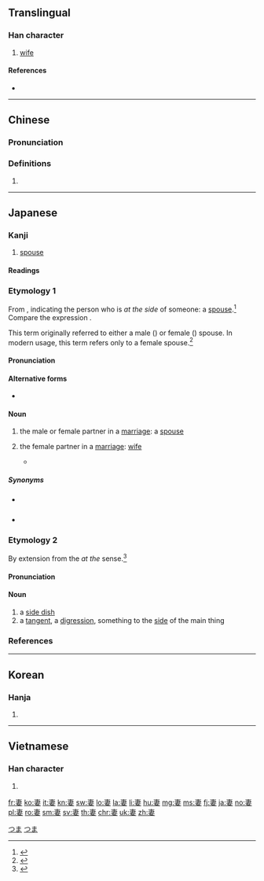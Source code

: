 ==Translingual==

===Han character===
{{Han char|rn=38|rad=女|as=05|sn=8|four=50404|canj=JLV|ids=⿱⿻一肀女}}

# [[wife]]

====References====
* {{Han ref|kx=0257.300|dkj=06140|dj=0522.250|hdz=21036.020|uh=59BB|ud=22971|bh=A964|bd=43364}}

----

==Chinese==
{{zh-forms}}

===Pronunciation===
{{zh-pron
|m=qī
|c=cai1,cai3
|mc=y
|oc=y
|ma=
|cat=n
}}

===Definitions===
# {{rfdef|lang=zh}}

----

==Japanese==

===Kanji===
{{ja-kanji|grade=5|rs=女05}}

# [[spouse]]

====Readings====
{{ja-readings
|goon=[[さい]] (sai)
|kanon=[[せい]] (sei)
|kun=[[つま]] (tsuma), [[めあわせる]] ([[妻せる]], [[妻合わせる]], meawaseru)
}}

===Etymology 1===
{{ja-kanjitab|yomi=k|つま}}
From {{m|ja|端|tr=tsuma||side, edge}}, indicating the person who is ''at the side'' of someone: a [[spouse]].<ref name="KDJ">{{R:Kokugo Dai Jiten}}</ref>  Compare the {{etyl|en|-}} expression {{m|en|better half}}.

This term originally referred to either a male ({{m|en|husband}}) or female ({{m|en|wife}}) spouse.  In modern usage, this term refers only to a female spouse.<ref name="KDJ">{{R:Kokugo Dai Jiten}}</ref>

====Pronunciation====
{{ja-pron|yomi=k|つま|acc=1|acc_ref=DJR}}

====Alternative forms====
* {{ja-l|夫}} {{qualifier|archaic}}

====Noun====
{{ja-noun|つま}}

# {{lb|ja|sort=つま|archaic}} the male or female partner in a [[marriage]]: a [[spouse]]
# {{lb|ja|sort=つま|humble|only refers to one's own}} the female partner in a [[marriage]]: [[wife]]
#* {{quote-book
|language=Japanese
|location=Tokyo
|publisher=Kodansha
|author={{w|Osamu Tezuka}}
|title={{w|ブラック・ジャック|{{lang|ja|ブラック・ジャック}}|lang=ja}}
|trans-title={{w|Black Jack (manga)|Black Jack}}
|date=February 15 1999
|origdate=June 20 1983
|isbn=4-06-108768-1
|volume=18
|page=176
|edition=8th
|chapter={{lang|ja|未知への挑戦}}
|trans-chapter=A Challenge of the Third Kind
|passage={{ja-usex|先%生………………'''私の妻'''は美しいでしょう？|^せん%せい……………… '''^わたし の つま''' は うつくしい でしょう？|Doctor……………… Do you think '''my wife''' is beautiful?}}<br>{{ja-usex|ああ！すばらしい美%人ですよ！|^ああ！ ^すばらし.い び%じん です よ！|Sure! She's a gorgeous lady!}}<br>{{ja-usex|でしょう？なにしろ昨%年のミス・イウレガだったのですから|^でしょう？ ^なにしろ さく%ねん の ^ミス・^イウレガ だった の です から|I know, right? She was last year's Miss Iurega after all}}}}
=====Synonyms=====
* {{sense|one’s own wife}} {{m|ja|家内|tr=kanai}}
* {{sense|spouse in general}} {{m|ja|配偶者|tr=haigūsha}}

===Etymology 2===
{{ja-kanjitab|yomi=k|つま}}
By extension from the ''at the'' {{m|en|side}} sense.<ref name="KDJ">{{R:Kokugo Dai Jiten}}</ref>

====Pronunciation====
{{ja-pron|yomi=k|つま|acc=2|acc_ref=DJR}}

====Noun====
{{ja-noun|つま}}

# a [[side dish]]
# a [[tangent]], a [[digression]], something to the [[side]] of the main thing

===References===
<references/>

[[Category:1000 Japanese basic words|つま]]
[[Category:ja:Family|つま]]

----

==Korean==

===Hanja===
{{ko-hanja|hangeul=처|rv=cheo|mr=ch'ŏ}}

# {{defn|lang=ko|sort=女05}}

----

==Vietnamese==

===Han character===
{{vi-hantu|[[thê]], [[thế]]|rs=女05}}

# {{defn|lang=vi|sort=女05}}

[[fr:妻]]
[[ko:妻]]
[[it:妻]]
[[kn:妻]]
[[sw:妻]]
[[lo:妻]]
[[la:妻]]
[[li:妻]]
[[hu:妻]]
[[mg:妻]]
[[ms:妻]]
[[fj:妻]]
[[ja:妻]]
[[no:妻]]
[[pl:妻]]
[[ro:妻]]
[[sm:妻]]
[[sv:妻]]
[[th:妻]]
[[chr:妻]]
[[uk:妻]]
[[zh:妻]]